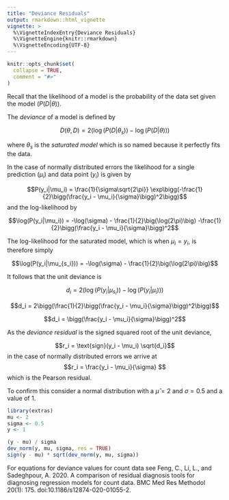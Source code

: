 ```yaml
---
title: "Deviance Residuals"
output: rmarkdown::html_vignette
vignette: >
  %\VignetteIndexEntry{Deviance Residuals}
  %\VignetteEngine{knitr::rmarkdown}
  %\VignetteEncoding{UTF-8}
---
```


```r
knitr::opts_chunk$set(
  collapse = TRUE,
  comment = "#>"
)
```

Recall that the likelihood of a model is the probability of the data set given the model ($P(D|\theta)$).

The *deviance* of a model is defined by

$$D(\theta,D) = 2(\log(P(D|\theta_s)) - \log(P(D|\theta)))$$

where $\theta_s$ is the *saturated model* which is so named because it perfectly fits the data.

In the case of normally distributed errors the likelihood for a single prediction ($\mu_i$) and data point ($y_i$) is given by

$$P(y_i|\mu_i) = \frac{1}{\sigma\sqrt{2\pi}} \exp\bigg(-\frac{1}{2}\bigg(\frac{y_i - \mu_i}{\sigma}\bigg)^2\bigg)$$
and the log-likelihood by

$$\log(P(y_i|\mu_i)) = -\log(\sigma) - \frac{1}{2}\big(\log(2\pi)\big) -\frac{1}{2}\bigg(\frac{y_i - \mu_i}{\sigma}\bigg)^2$$

The log-likelihood for the saturated model, which is when $\mu_i = y_i$, is therefore simply

$$\log(P(y_i|\mu_{s_i})) = -\log(\sigma) - \frac{1}{2}\big(\log(2\pi)\big)$$

It follows that the unit deviance is 

$$d_i = 2(\log(P(y_i|\mu_{s_i})) -  \log(P(y_i|\mu_i)))$$

$$d_i = 2\bigg(\frac{1}{2}\bigg(\frac{y_i - \mu_i}{\sigma}\bigg)^2\bigg)$$

$$d_i = \bigg(\frac{y_i - \mu_i}{\sigma}\bigg)^2$$

As the *deviance residual* is the signed squared root of the unit deviance,

$$r_i = \text{sign}(y_i - \mu_i) \sqrt{d_i}$$
in the case of normally distributed errors we arrive at
$$r_i = \frac{y_i - \mu_i}{\sigma} $$
which is the Pearson residual.

To confirm this consider a normal distribution with a $\hat{\mu} = 2$ and $\sigma = 0.5$ and a value of 1.

```r
library(extras)
mu <- 2
sigma <- 0.5
y <- 1

(y - mu) / sigma
dev_norm(y, mu, sigma, res = TRUE)
sign(y - mu) * sqrt(dev_norm(y, mu, sigma))
```
For equations for deviance values for count data see Feng, C., Li, L., and Sadeghpour, A. 2020. A comparison of residual diagnosis tools for diagnosing regression models for count data. BMC Med Res Methodol 20(1): 175. doi:10.1186/s12874-020-01055-2.
